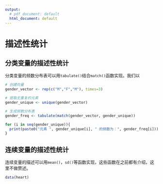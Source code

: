 ---
output:
  # pdf_document: default
  html_document: default
---

# 描述性统计
## 分类变量的描述性统计
分类变量的频数分布表可以用`tabulate()`结合`match()`函数实现。我们以
```{r chapter022-categorical-describe}
# 创建向量
gender_vector <- rep(c("M","F","M"), times=3)

# 提取无重复的元素
gender_unique <- unique(gender_vector)

# 生成频数分布表
gender_freq <- tabulate(match(gender_vector, gender_unique))

for (i in seq(gender_unique)){
  print(paste0("元素 ", gender_unique[i], " 的频数为：", gender_freq[i]))
}
```
## 连续变量的描述性统计
连续变量的描述可以用`mean()`，`sd()`等函数实现，这些函数在之前都有介绍，这里不做赘述。
```{r}
data(heart)
```